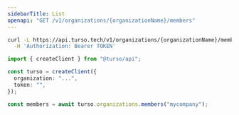 ```yaml
---
sidebarTitle: List
openapi: "GET /v1/organizations/{organizationName}/members"
---
```


<RequestExample>

```bash cURL
curl -L https://api.turso.tech/v1/organizations/{organizationName}/members \
  -H 'Authorization: Bearer TOKEN'
```

```ts Node.js
import { createClient } from "@turso/api";

const turso = createClient({
  organization: "...",
  token: "",
});

const members = await turso.organizations.members("mycompany");
```

</RequestExample>
